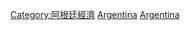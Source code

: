 {{Cat main|阿根廷旅遊}}
{{Commons cat|Tourism in Argentina}}

[[Category:阿根廷經濟|Category:阿根廷經濟]]
[[Category:各國旅遊|Argentina]]
[[Category:南美洲旅遊|Argentina]]